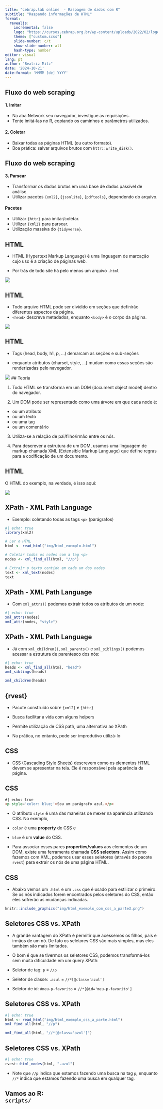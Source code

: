 ```yaml
---
title: "cebrap.lab online  - Raspagem de dados com R"
subtitle: "Raspando informações de HTML"
format:
  revealjs:
    incremental: false
    logo: "https://cursos.cebrap.org.br/wp-content/uploads/2022/02/logo-nav.png"
    theme: ["custom.scss"]
    slide-number: c/t
    show-slide-number: all
    hash-type: number
editor: visual
lang: pt
author: "Beatriz Milz"
date: '2024-10-21'
date-format: 'MMMM [de] YYYY'
---
```



## Fluxo do web scraping



#### 1. Imitar

- Na aba Network seu navegador, investigue as requisições.
- Tente imitá-las no R, copiando os caminhos e parâmetros utilizados.

#### 2. Coletar

- Baixar todas as páginas HTML (ou outro formato).
- Boa prática: salvar arquivos brutos com `httr::write_disk()`.

## Fluxo do web scraping

#### 3. Parsear

- Transformar os dados brutos em uma base de dados passível de análise.
- Utilizar pacotes `{xml2}`, `{jsonlite}`, `{pdftools}`, dependendo do arquivo.

#### Pacotes

- Utilizar `{httr}` para imitar/coletar.
- Utilizar `{xml2}` para parsear.
- Utilização massiva do `{tidyverse}`.

## HTML

- HTML (Hypertext Markup Language) é uma linguagem de marcação cujo uso é a criação de páginas web. 

- Por trás de todo site há pelo menos um arquivo `.html`

![](img/html1.png){fig-align="center"}

## HTML

- Todo arquivo HTML pode ser dividido em seções que definirão diferentes aspectos da página. 
- `<head>` descreve metadados, enquanto `<body>` é o corpo da página.

![](img/html2.png){fig-align="center"}


## HTML

- Tags (head, body, h1, p, ...) demarcam as seções e sub-seções

- enquanto atributos (charset, style, ...) mudam como essas seções são renderizadas pelo navegador.

![](img/html3.png){fig-align="center"}
##  Teoria

1) Todo HTML se transforma em um DOM (document object model) dentro do navegador.

2) Um DOM pode ser representado como uma árvore em que cada node é:

- ou um atributo
- ou um texto
- ou uma tag
- ou um comentário

3) Utiliza-se a relação de pai/filho/irmão entre os nós.

4) Para descrever a estrutura de um DOM, usamos uma linguagem de markup chamada XML (Extensible Markup Language) que define regras para a codificação de um documento.

## HTML

O HTML do exemplo, na verdade, é isso aqui:

![](img/html_exemplo_tree_paifilho.png){fig-align="center"}

## XPath - XML Path Language

- Exemplo: coletando todas as tags `<p>` (parágrafos)

```r
#| echo: true
library(xml2)

# Ler o HTML
html <- read_html("img/html_exemplo.html")

# Coletar todos os nodes com a tag <p>
nodes <- xml_find_all(html, "//p")

# Extrair o texto contido em cada um dos nodes
text <- xml_text(nodes)
text
```

## XPath - XML Path Language

- Com `xml_attrs()` podemos extrair todos os atributos de um node:

```r
#| echo: true
xml_attrs(nodes)
xml_attr(nodes, "style")
```

## XPath - XML Path Language

- Já com `xml_children()`, `xml_parents()` e `xml_siblings()` podemos acessar a
estrutura de parentesco dos nós:

```r
#| echo: true
heads <- xml_find_all(html, "head")
xml_siblings(heads)

xml_children(heads)
```

## {rvest}

- Pacote construído sobre `{xml2}` e `{httr}`

- Busca facilitar a vida com alguns helpers

- Permite utilização de CSS path, uma alternativa ao XPath

- Na prática, no entanto, pode ser improdutivo utilizá-lo


## CSS

- CSS (Cascading Style Sheets) descrevem como os elementos HTML devem se
apresentar na tela. Ele é responsável pela aparência da página.

## CSS

```html
#| echo: true
<p style='color: blue;'>Sou um parágrafo azul.</p>
```

- O atributo `style` é uma das maneiras de mexer na aparência utilizando CSS. No
exemplo,

- `color` é uma **property** do CSS e 
- `blue` é um **value** do CSS.

- Para associar esses pares **properties/values** aos elementos de um DOM, existe uma ferramenta chamada **CSS selectors**. Assim como fazemos com XML, podemos usar esses seletores (através do pacote `rvest`) para extrair os nós de uma página HTML.


## CSS

- Abaixo vemos um `.html` e um `.css` que é usado para estilizar o primeiro. Se os nós indicados forem encontrados pelos seletores do CSS, então eles sofrerão as mudanças indicadas.

```r
knitr::include_graphics("img/html_exemplo_com_css_a_parte3.png")
```


## Seletores CSS vs. XPath

- A grande vantagem do XPath é permitir que acessemos os filhos, pais e irmãos de um nó. De fato os seletores CSS são mais simples, mas eles também são mais limitados.

- O bom é que se tivermos os seletores CSS, podemos transformá-los sem muita dificuldade em um query XPath:

- Seletor de tag: `p` = `//p`
- Seletor de classe: `.azul` = `//*[@class='azul']`
- Seletor de id: `#meu-p-favorito` = `//*[@id='meu-p-favorito']`


## Seletores CSS vs. XPath

```r
#| echo: true
html <- read_html("img/html_exemplo_css_a_parte.html")
xml_find_all(html, "//p")

xml_find_all(html, "//*[@class='azul']")
```


## Seletores CSS vs. XPath

```r
#| echo: true
rvest::html_nodes(html, ".azul")
```

- Note que `//p` indica que estamos fazendo uma busca na tag `p`, enquanto `//*` indica que estamos fazendo uma busca em qualquer tag.

## Vamos ao R: <BR> `scripts/` {.middle .center}
